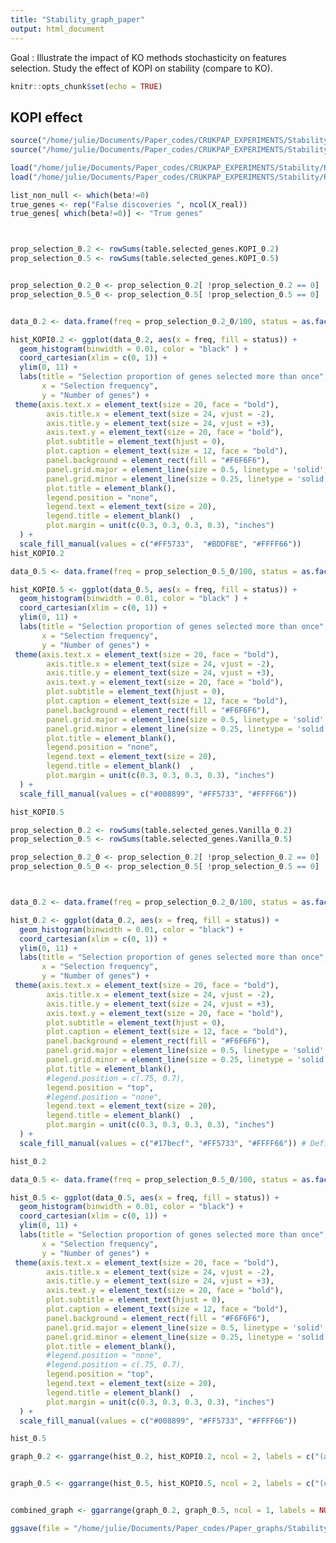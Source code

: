 ```yaml
---
title: "Stability_graph_paper"
output: html_document
---
```

Goal : Illustrate the impact of KO methods stochasticity on features selection. Study the effect of KOPI on stability (compare to KO). 

```r
knitr::opts_chunk$set(echo = TRUE)
```


## KOPI effect ##


```r

source("/home/julie/Documents/Paper_codes/CRUKPAP_EXPERIMENTS/Stability/Settings.R")
source("/home/julie/Documents/Paper_codes/CRUKPAP_EXPERIMENTS/Stability/Functions.R")

load("/home/julie/Documents/Paper_codes/CRUKPAP_EXPERIMENTS/Stability/R_files/table.selected_genes_no_cv_Vanilla.R")
load("/home/julie/Documents/Paper_codes/CRUKPAP_EXPERIMENTS/Stability/R_files/table.selected_genes_no_cv_KOPI.R")
```


```r

list_non_null <- which(beta!=0)
true_genes <- rep("False discoveries ", ncol(X_real))
true_genes[ which(beta!=0)] <- "True genes"



prop_selection_0.2 <- rowSums(table.selected_genes.KOPI_0.2)
prop_selection_0.5 <- rowSums(table.selected_genes.KOPI_0.5)


prop_selection_0.2_0 <- prop_selection_0.2[ !prop_selection_0.2 == 0]
prop_selection_0.5_0 <- prop_selection_0.5[ !prop_selection_0.5 == 0]


data_0.2 <- data.frame(freq = prop_selection_0.2_0/100, status = as.factor(true_genes[ !prop_selection_0.2 == 0]))

hist_KOPI0.2 <- ggplot(data_0.2, aes(x = freq, fill = status)) +
  geom_histogram(binwidth = 0.01, color = "black" ) +
  coord_cartesian(xlim = c(0, 1)) + 
  ylim(0, 11) +
  labs(title = "Selection proportion of genes selected more than once",
       x = "Selection frequency",
       y = "Number of genes") +
 theme(axis.text.x = element_text(size = 20, face = "bold"),
        axis.title.x = element_text(size = 24, vjust = -2),
        axis.title.y = element_text(size = 24, vjust = +3),
        axis.text.y = element_text(size = 20, face = "bold"),
        plot.subtitle = element_text(hjust = 0),
        plot.caption = element_text(size = 12, face = "bold"),
        panel.background = element_rect(fill = "#F6F6F6"),
        panel.grid.major = element_line(size = 0.5, linetype = 'solid', colour = "white"), 
        panel.grid.minor = element_line(size = 0.25, linetype = 'solid', colour = "white"),
        plot.title = element_blank(),
        legend.position = "none",
        legend.text = element_text(size = 20),  
        legend.title = element_blank()  , 
        plot.margin = unit(c(0.3, 0.3, 0.3, 0.3), "inches")
  ) +
  scale_fill_manual(values = c("#FF5733",  "#BDDF8E", "#FFFF66")) 
hist_KOPI0.2

data_0.5 <- data.frame(freq = prop_selection_0.5_0/100, status = as.factor(true_genes[ !prop_selection_0.5 == 0]))

hist_KOPI0.5 <- ggplot(data_0.5, aes(x = freq, fill = status)) +
  geom_histogram(binwidth = 0.01, color = "black" ) +
  coord_cartesian(xlim = c(0, 1)) + 
  ylim(0, 11) +
  labs(title = "Selection proportion of genes selected more than once",
       x = "Selection frequency",
       y = "Number of genes") +
 theme(axis.text.x = element_text(size = 20, face = "bold"),
        axis.title.x = element_text(size = 24, vjust = -2),
        axis.title.y = element_text(size = 24, vjust = +3),
        axis.text.y = element_text(size = 20, face = "bold"),
        plot.subtitle = element_text(hjust = 0),
        plot.caption = element_text(size = 12, face = "bold"),
        panel.background = element_rect(fill = "#F6F6F6"),
        panel.grid.major = element_line(size = 0.5, linetype = 'solid', colour = "white"), 
        panel.grid.minor = element_line(size = 0.25, linetype = 'solid', colour = "white"),
        plot.title = element_blank(),
        legend.position = "none",
        legend.text = element_text(size = 20),  
        legend.title = element_blank()  , 
        plot.margin = unit(c(0.3, 0.3, 0.3, 0.3), "inches")
  ) +
  scale_fill_manual(values = c("#008899", "#FF5733", "#FFFF66")) 

hist_KOPI0.5


```


```r


prop_selection_0.2 <- rowSums(table.selected_genes.Vanilla_0.2)
prop_selection_0.5 <- rowSums(table.selected_genes.Vanilla_0.5)

prop_selection_0.2_0 <- prop_selection_0.2[ !prop_selection_0.2 == 0]
prop_selection_0.5_0 <- prop_selection_0.5[ !prop_selection_0.5 == 0]



data_0.2 <- data.frame(freq = prop_selection_0.2_0/100, status = as.factor(true_genes[ !prop_selection_0.2 == 0]))

hist_0.2 <- ggplot(data_0.2, aes(x = freq, fill = status)) +
  geom_histogram(binwidth = 0.01, color = "black") +
  coord_cartesian(xlim = c(0, 1)) + 
  ylim(0, 11) +
  labs(title = "Selection proportion of genes selected more than once",
       x = "Selection frequency",
       y = "Number of genes") +
 theme(axis.text.x = element_text(size = 20, face = "bold"),
        axis.title.x = element_text(size = 24, vjust = -2),
        axis.title.y = element_text(size = 24, vjust = +3),
        axis.text.y = element_text(size = 20, face = "bold"),
        plot.subtitle = element_text(hjust = 0),
        plot.caption = element_text(size = 12, face = "bold"),
        panel.background = element_rect(fill = "#F6F6F6"),
        panel.grid.major = element_line(size = 0.5, linetype = 'solid', colour = "white"), 
        panel.grid.minor = element_line(size = 0.25, linetype = 'solid', colour = "white"),
        plot.title = element_blank(),
        #legend.position = c(.75, 0.7),
        legend.position = "top",
        #legend.position = "none",
        legend.text = element_text(size = 20),  
        legend.title = element_blank()  , 
        plot.margin = unit(c(0.3, 0.3, 0.3, 0.3), "inches")
  ) +
  scale_fill_manual(values = c("#17becf", "#FF5733", "#FFFF66")) # Define colors for different statuses

hist_0.2

data_0.5 <- data.frame(freq = prop_selection_0.5_0/100, status = as.factor(true_genes[ !prop_selection_0.5 == 0]))

hist_0.5 <- ggplot(data_0.5, aes(x = freq, fill = status)) +
  geom_histogram(binwidth = 0.01, color = "black") +
  coord_cartesian(xlim = c(0, 1)) + 
  ylim(0, 11) +
  labs(title = "Selection proportion of genes selected more than once",
       x = "Selection frequency",
       y = "Number of genes") +
 theme(axis.text.x = element_text(size = 20, face = "bold"),
        axis.title.x = element_text(size = 24, vjust = -2),
        axis.title.y = element_text(size = 24, vjust = +3),
        axis.text.y = element_text(size = 20, face = "bold"),
        plot.subtitle = element_text(hjust = 0),
        plot.caption = element_text(size = 12, face = "bold"),
        panel.background = element_rect(fill = "#F6F6F6"),
        panel.grid.major = element_line(size = 0.5, linetype = 'solid', colour = "white"), 
        panel.grid.minor = element_line(size = 0.25, linetype = 'solid', colour = "white"),
        plot.title = element_blank(),
        #legend.position = "none",
        #legend.position = c(.75, 0.7),
        legend.position = "top",
        legend.text = element_text(size = 20),  
        legend.title = element_blank()  , 
        plot.margin = unit(c(0.3, 0.3, 0.3, 0.3), "inches")
  ) +
  scale_fill_manual(values = c("#008899", "#FF5733", "#FFFF66")) 

hist_0.5

```







```r

graph_0.2 <- ggarrange(hist_0.2, hist_KOPI0.2, ncol = 2, labels = c("(a) : Vanilla KO, q = 0.2 ", "(b) : KOPI, q = 0.2"), label.x = 0.2, label.y = 0.9, common.legend = TRUE, font.label = list(size = 18), legend = "top") 


graph_0.5 <- ggarrange(hist_0.5, hist_KOPI0.5, ncol = 2, labels = c("(c) : Vanilla KO, q = 0.5 ", "(d) : KOPI, q = 0.5"), label.x = 0.2, label.y = 0.9, common.legend = TRUE, font.label = list(size = 18), legend = "top") 


combined_graph <- ggarrange(graph_0.2, graph_0.5, ncol = 1, labels = NULL)

ggsave(file = "/home/julie/Documents/Paper_codes/Paper_graphs/Stability/Figures/SM_figure_12.png", plot = combined_graph, height = 14, width = 15)

```

